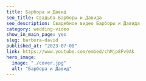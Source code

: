 ---
title: Барбора и Давид
seo_title: Свадьба Барборы и Давида
seo_description: Свадебное видео Барборы и Давида
category: wedding-video
show_in_main_page: yes
slug: barbora-david
published_at: "2023-07-08"
link: https://www.youtube.com/embed/chMjp8Fv9Ak
hero_image:
  image: "./cover.jpg"
  alt: "Барбора и Давид"
---
